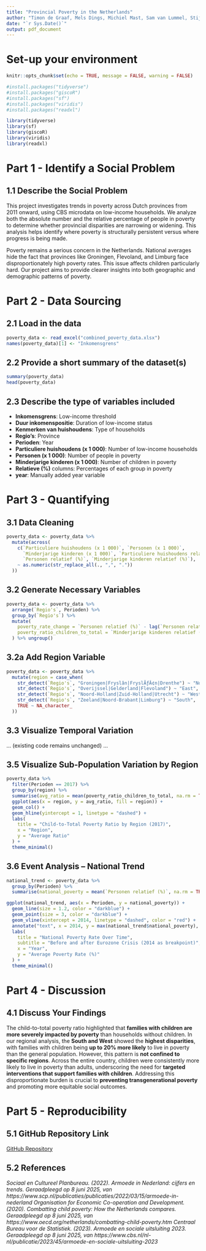 ```yaml
---
title: "Provincial Poverty in the Netherlands"
author: "Timon de Graaf, Mels Dings, Michiel Mast, Sam van Lummel, Stijn, Seppe Naus, Duncan Schröder"
date: "`r Sys.Date()`"
output: pdf_document
---
```


# Set-up your environment

```r
knitr::opts_chunk$set(echo = TRUE, message = FALSE, warning = FALSE)
```

```r
#install.packages("tidyverse")
#install.packages("giscoR")
#install.packages("sf")
#install.packages("viridis")
#install.packages("readxl")

library(tidyverse)
library(sf)
library(giscoR)
library(viridis)
library(readxl)
```

# Part 1 - Identify a Social Problem

## 1.1 Describe the Social Problem

This project investigates trends in poverty across Dutch provinces from 2011 onward, using CBS microdata on low-income households. We analyze both the absolute number and the relative percentage of people in poverty to determine whether provincial disparities are narrowing or widening. This analysis helps identify where poverty is structurally persistent versus where progress is being made.

Poverty remains a serious concern in the Netherlands. National averages hide the fact that provinces like Groningen, Flevoland, and Limburg face disproportionately high poverty rates. This issue affects children particularly hard. Our project aims to provide clearer insights into both geographic and demographic patterns of poverty.

# Part 2 - Data Sourcing

## 2.1 Load in the data

```r
poverty_data <- read_excel("combined_poverty_data.xlsx")
names(poverty_data)[1] <- "Inkomensgrens"
```

## 2.2 Provide a short summary of the dataset(s)

```r
summary(poverty_data)
head(poverty_data)
```

## 2.3 Describe the type of variables included

- **Inkomensgrens**: Low-income threshold
- **Duur inkomenspositie**: Duration of low-income status
- **Kenmerken van huishoudens**: Type of households
- **Regio's**: Province
- **Perioden**: Year
- **Particuliere huishoudens (x 1 000)**: Number of low-income households
- **Personen (x 1 000)**: Number of people in poverty
- **Minderjarige kinderen (x 1 000)**: Number of children in poverty
- **Relatieve (%)** columns: Percentages of each group in poverty
- **year**: Manually added year variable

# Part 3 - Quantifying

## 3.1 Data Cleaning

```r
poverty_data <- poverty_data %>%
  mutate(across(
    c(`Particuliere huishoudens (x 1 000)`, `Personen (x 1 000)`,
      `Minderjarige kinderen (x 1 000)`, `Particuliere huishoudens relatief (%)`,
      `Personen relatief (%)`, `Minderjarige kinderen relatief (%)`),
    ~ as.numeric(str_replace_all(., ",", "."))
  ))
```

## 3.2 Generate Necessary Variables

```r
poverty_data <- poverty_data %>%
  arrange(`Regio's`, Perioden) %>%
  group_by(`Regio's`) %>%
  mutate(
    poverty_rate_change = `Personen relatief (%)` - lag(`Personen relatief (%)`),
    poverty_ratio_children_to_total = `Minderjarige kinderen relatief (%)` / `Personen relatief (%)`
  ) %>% ungroup()
```

## 3.2a Add Region Variable

```r
poverty_data <- poverty_data %>%
  mutate(region = case_when(
    str_detect(`Regio's`, "Groningen|Fryslân|FryslÃƒÂ¢n|Drenthe") ~ "North",
    str_detect(`Regio's`, "Overijssel|Gelderland|Flevoland") ~ "East",
    str_detect(`Regio's`, "Noord-Holland|Zuid-Holland|Utrecht") ~ "West",
    str_detect(`Regio's`, "Zeeland|Noord-Brabant|Limburg") ~ "South",
    TRUE ~ NA_character_
  ))
```

## 3.3 Visualize Temporal Variation

... (existing code remains unchanged) ...

## 3.5 Visualize Sub-Population Variation by Region

```r
poverty_data %>%
  filter(Perioden == 2017) %>%
  group_by(region) %>%
  summarise(avg_ratio = mean(poverty_ratio_children_to_total, na.rm = TRUE)) %>%
  ggplot(aes(x = region, y = avg_ratio, fill = region)) +
  geom_col() +
  geom_hline(yintercept = 1, linetype = "dashed") +
  labs(
    title = "Child-to-Total Poverty Ratio by Region (2017)",
    x = "Region",
    y = "Average Ratio"
  ) +
  theme_minimal()
```

## 3.6 Event Analysis – National Trend

```r
national_trend <- poverty_data %>%
  group_by(Perioden) %>%
  summarise(national_poverty = mean(`Personen relatief (%)`, na.rm = TRUE))

ggplot(national_trend, aes(x = Perioden, y = national_poverty)) +
  geom_line(size = 1.2, color = "darkblue") +
  geom_point(size = 3, color = "darkblue") +
  geom_vline(xintercept = 2014, linetype = "dashed", color = "red") +
  annotate("text", x = 2014, y = max(national_trend$national_poverty), label = "Post-Crisis Period", vjust = -0.5, angle = 90, color = "red") +
  labs(
    title = "National Poverty Rate Over Time",
    subtitle = "Before and after Eurozone Crisis (2014 as breakpoint)",
    x = "Year",
    y = "Average Poverty Rate (%)"
  ) +
  theme_minimal()
```

# Part 4 - Discussion

## 4.1 Discuss Your Findings

The child-to-total poverty ratio highlighted that **families with children are more severely impacted by poverty** than households without children. In our regional analysis, the **South and West** showed the **highest disparities**, with families with children being **up to 20% more likely** to live in poverty than the general population. However, this pattern is **not confined to specific regions**. Across the entire country, children were consistently more likely to live in poverty than adults, underscoring the need for **targeted interventions that support families with children**. Addressing this disproportionate burden is crucial to **preventing transgenerational poverty** and promoting more equitable social outcomes.

# Part 5 - Reproducibility

## 5.1 GitHub Repository Link

[GitHub Repository](https://github.com/FidellC/Armoede-in-Nederland/tree/main)

## 5.2 References

_Sociaal en Cultureel Planbureau. (2022). Armoede in Nederland: cijfers en trends.
Geraadpleegd op 8 juni 2025, van
https://www.scp.nl/publicaties/publicaties/2022/03/15/armoede-in-nederland
Organisation for Economic Co-operation and Development. (2020). Combatting child
poverty: How the Netherlands compares.
Geraadpleegd op 8 juni 2025, van
https://www.oecd.org/netherlands/combatting-child-poverty.htm
Centraal Bureau voor de Statistiek. (2023). Armoede en sociale uitsluiting 2023.
Geraadpleegd op 8 juni 2025, van
https://www.cbs.nl/nl-nl/publicatie/2023/45/armoede-en-sociale-uitsluiting-2023_
